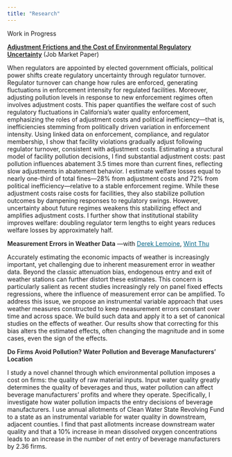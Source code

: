 ```yaml
---
title: "Research"
---
```


::: custom-title
Work in Progress
:::

[Adjustment Frictions and the Cost of Environmental Regulatory Uncertainty](/files/Yun-TingYeh_JMP.pdf){style="font-weight: 600;"} (Job Market Paper)

::: abstract
When regulators are appointed by elected government officials, political power shifts create regulatory uncertainty through regulator turnover. Regulator turnover can change how rules are enforced, generating fluctuations in enforcement intensity for regulated facilities. Moreover, adjusting pollution levels in response to new enforcement regimes often involves adjustment costs. This paper quantifies the welfare cost of such regulatory fluctuations in California's water quality enforcement, emphasizing the roles of adjustment costs and political inefficiency---that is, inefficiencies stemming from politically driven variation in enforcement intensity. Using linked data on enforcement, compliance, and regulator membership, I show that facility violations gradually adjust following regulator turnover, consistent with adjustment costs. Estimating a structural model of facility pollution decisions, I find substantial adjustment costs: past pollution influences abatement 3.5 times more than current fines, reflecting slow adjustments in abatement behavior. I estimate welfare losses equal to nearly one-third of total fines---28% from adjustment costs and 72% from political inefficiency---relative to a stable enforcement regime. While these adjustment costs raise costs for facilities, they also stabilize pollution outcomes by dampening responses to regulatory swings. However, uncertainty about future regimes weakens this stabilizing effect and amplifies adjustment costs. I further show that institutional stability improves welfare: doubling regulator term lengths to eight years reduces welfare losses by approximately half.
:::

[Measurement Errors in Weather Data]{style="font-weight: 600;"} ---with [Derek Lemoine](https://www.dereklemoine.com/){style="color: #086788;"}, [Wint Thu](https://wintmthu.org/){style="color: #086788;"}

::: abstract
Accurately estimating the economic impacts of weather is increasingly important, yet challenging due to inherent measurement error in weather data. Beyond the classic attenuation bias, endogenous entry and exit of weather stations can further distort these estimates. This concern is particularly salient as recent studies increasingly rely on panel fixed effects regressions, where the influence of measurement error can be amplified. To address this issue, we propose an instrumental variable approach that uses weather measures constructed to keep measurement errors constant over time and across space. We build such data and apply it to a set of canonical studies on the effects of weather. Our results show that correcting for this bias alters the estimated effects, often changing the magnitude and in some cases, even the sign of the effects.
:::

[Do Firms Avoid Pollution? Water Pollution and Beverage Manufacturers' Location]{style="font-weight: 600;"}

::: abstract
I study a novel channel through which environmental pollution imposes a cost on firms: the quality of raw material inputs. Input water quality greatly determines the quality of beverages and thus, water pollution can affect beverage manufacturers' profits and where they operate. Specifically, I investigate how water pollution impacts the entry decisions of beverage manufacturers. I use annual allotments of Clean Water State Revolving Fund to a state as an instrumental variable for water quality in downstream, adjacent counties. I find that past allotments increase downstream water quality and that a 10% increase in mean dissolved oxygen concentrations leads to an increase in the number of net entry of beverage manufacturers by 2.36 firms.
:::
